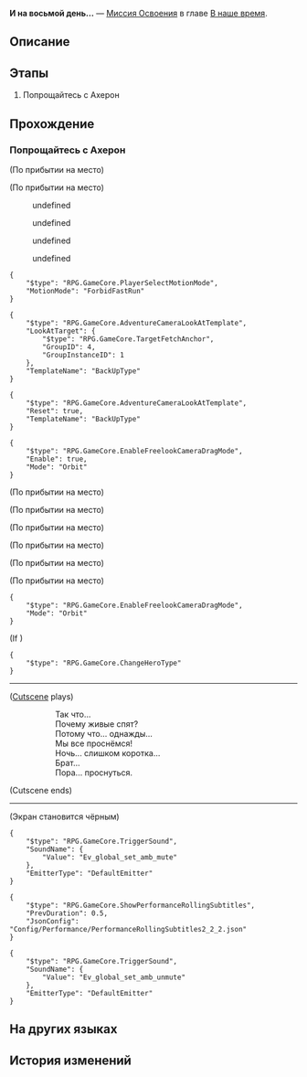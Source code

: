 {{Дополнить|Диалоги.}}
{{Миссия Инфобокс
|id              = 1033102
|Название        = 
|Изображение     = Миссия Освоения И на восьмой день....png
|Тип             = Миссия Освоения
|События         = 
|Глава           = В наше время
|Условия         = 
|Персонажи       = Авантюрин; Ахерон; Галлахер; Доверчивый юноша; Зарянка; Искорка; Первопроходец; Простодушная девочка; Светлячок; Чёрный Лебедь
|СтартЛокация    = Горизонт бытия
|Мир             = Пенакония
|Локации         = Горизонт бытия
|Предыдущая      = 
|Следующая       = 
|Награды         = Опыт Освоения*1 100; Звёздный нефрит*140; Shadow of Harmony*1; Путеводитель путешественника*10; Часокредиты*550; "Morns Like These"*1 { text = Morns Like These }; Кредиты*120 000
}}
'''И на восьмой день...''' — [[Миссия Освоения]] в главе [[В наше время]].

==Описание==
{{Описание|<!--официальное описание из Перекрёстка судеб-->}}

==Этапы==
# Попрощайтесь с Ахерон

==Прохождение==
{{Дополнить}}


===Попрощайтесь с Ахерон===
{{Описание миссии|локация=Горизонт бытия|Золотые грёзы становятся тревожней.<br />Боюсь, в последующие долгие ночи тебе предстоит пережить множество испытаний и увидеть много трагедий. И в конце... ты будешь видеть всё только в чёрно-белом цвете.<br />Но поверь мне, в этом чёрно-белом мире тебе встретятся мимолётные проблески багрового. И когда придёт время сделать выбор...<br />Этот цвет снова явится перед тобой.<br />Сейчас тебе следует тщательно обдумать его значение... и вернуться в реальность.<br />Там мы найдём все ответы.}}
{{Диалог Начало}}
:{{tx}}
:{{tx}}
;(По прибытии на место)

;(По прибытии на место)
<!--Unknown TalkSentence: 103310902-->
<!--Unknown TalkSentence: 103310903-->
<!--Unknown TalkSentence: 103310904-->
:{{Диалог|Стрелка}} undefined
:{{Диалог|Стрелка}} undefined
:{{Диалог|Стрелка}} undefined
:{{Диалог|Стрелка}} undefined
<pre>{
	"$type": "RPG.GameCore.PlayerSelectMotionMode",
	"MotionMode": "ForbidFastRun"
}</pre>
<pre>{
	"$type": "RPG.GameCore.AdventureCameraLookAtTemplate",
	"LookAtTarget": {
		"$type": "RPG.GameCore.TargetFetchAnchor",
		"GroupID": 4,
		"GroupInstanceID": 1
	},
	"TemplateName": "BackUpType"
}</pre>
:<!--1-second delay-->
<pre>{
	"$type": "RPG.GameCore.AdventureCameraLookAtTemplate",
	"Reset": true,
	"TemplateName": "BackUpType"
}</pre>
<pre>{
	"$type": "RPG.GameCore.EnableFreelookCameraDragMode",
	"Enable": true,
	"Mode": "Orbit"
}</pre>

;(По прибытии на место)
<!--Unknown TalkSentence: 103329903-->
:<!--2.5-second delay-->

;(По прибытии на место)
<!--Unknown TalkSentence: 103329904-->
:<!--2.5-second delay-->

;(По прибытии на место)
<!--Unknown TalkSentence: 103329905-->
:<!--2.5-second delay-->

;(По прибытии на место)
<!--Unknown TalkSentence: 103329906-->
:<!--2.5-second delay-->

;(По прибытии на место)
<!--Unknown TalkSentence: 103329907-->
:<!--2.5-second delay-->

;(По прибытии на место)
<!--Unknown TalkSentence: 103329908-->
:<!--2.5-second delay-->
<pre>{
	"$type": "RPG.GameCore.EnableFreelookCameraDragMode",
	"Mode": "Orbit"
}</pre>
;(If {{cx}}{{subst:void|<!--{"$type":"RPG.GameCore.ByCheckLineupHeroAvatarID"}-->}})
<pre>{
	"$type": "RPG.GameCore.ChangeHeroType"
}</pre>
----
;([[#Gallery|Cutscene]] plays)
::Так что...
::Почему живые спят?
::Потому что... однажды...
::Мы все проснёмся!
::Ночь... слишком коротка...
::Брат...
::Пора... проснуться.
;(Cutscene ends)
----
;(Экран становится чёрным)
<!--Unknown TalkSentence: 103311406-->
<!--Unknown TalkSentence: 103311407-->
<!--Unknown TalkSentence: 103311408-->
<!--Unknown TalkSentence: 103311409-->
<!--Unknown TalkSentence: 103311410-->
<!--Unknown TalkSentence: 103311411-->
<!--Unknown TalkSentence: 103311412-->
<!--Unknown TalkSentence: 103311413-->
<!--Unknown TalkSentence: 103311414-->
<!--Unknown TalkSentence: 103311415-->
<!--Unknown TalkSentence: 103311416-->
<!--Unknown TalkSentence: 103311417-->
<!--Unknown TalkSentence: 103311418-->
<!--Unknown TalkSentence: 103311419-->
<pre>{
	"$type": "RPG.GameCore.TriggerSound",
	"SoundName": {
		"Value": "Ev_global_set_amb_mute"
	},
	"EmitterType": "DefaultEmitter"
}</pre>
<pre>{
	"$type": "RPG.GameCore.ShowPerformanceRollingSubtitles",
	"PrevDuration": 0.5,
	"JsonConfig": "Config/Performance/PerformanceRollingSubtitles2_2_2.json"
}</pre>
<pre>{
	"$type": "RPG.GameCore.TriggerSound",
	"SoundName": {
		"Value": "Ev_global_set_amb_unmute"
	},
	"EmitterType": "DefaultEmitter"
}</pre>
{{Диалог Конец}}

==На других языках==
{{На других языках
|en   = And on the Eighth Day
|zhs  = 然后，在第八天…
|zht  = 然後，在第八天……
|ja   = そして、8日目…
|ko   = 그리고, 여덟째 날에…
|es   = Y en el octavo día...
|fr   = Et durant le huitième jour...
|ru   = И на восьмой день...
|th   = จากนั้น ในวันที่ 8...
|vi   = Sau Đó, Vào Ngày Thứ Tám...
|de   = Und am achten Tag ...
|id   = Lalu, di Hari ke-8 ....
|pt   = E no Oitavo Dia
}}

==История изменений==
{{История изменений|2.7}}
